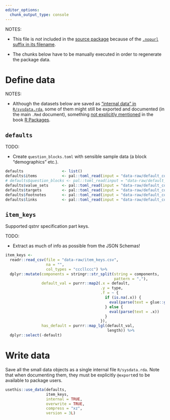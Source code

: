 ```yaml
---
editor_options:
  chunk_output_type: console
---
```


NOTES:

-   This file is *not* included in the [source package](https://r-pkgs.org/package-structure-state.html#source-package) because of the [`.nopurl` suffix in its
    filename](https://rpkg.dev/pkgpurl/reference/purl_rmd.html#-rmd-files-excluded-from-purling).

-   The chunks below have to be manually executed in order to regenerate the package data.

# Define data

NOTES:

-   Although the datasets below are saved as ["internal data" in `R/sysdata.rda`](https://r-pkgs.org/data.html#data-sysdata), some of them might still be
    exported and documented (in the main `.Rmd` document), something [not explicitly
    mentioned](https://coolbutuseless.github.io/2018/12/10/r-packages-internal-and-external-data/) in the book [R
    Packages](https://r-pkgs.org/data.html#data-data).

## `defaults`

TODO:

-   Create `question_blocks.toml` with sensible sample data (a block "demographics" etc.).

```r
defaults                 <- list()
defaults$items           <- pal::toml_read(input = "data-raw/default_config/items.toml")
# defaults$question_blocks <- pal::toml_read(input = "data-raw/default_config/question_blocks.toml")
defaults$value_sets      <- pal::toml_read(input = "data-raw/default_config/value_sets.toml")
defaults$targets         <- pal::toml_read(input = "data-raw/default_config/targets.toml")
defaults$footnotes       <- pal::toml_read(input = "data-raw/default_config/footnotes.toml")
defaults$links           <- pal::toml_read(input = "data-raw/default_config/links.toml")
```

## `item_keys`

Supported qstnr specification part keys.

TODO:

-   Extract as much of info as possible from the JSON Schemas!

```r
item_keys <-
  readr::read_csv(file = "data-raw/item_keys.csv",
                  na = "",
                  col_types = "cccllccc") %>%
  dplyr::mutate(components = stringr::str_split(string = components,
                                                pattern = ","),
                default_val = purrr::map2(.x = default,
                                          .y = type,
                                          .f = ~ {
                                            if (is.na(.x)) {
                                              eval(parse(text = glue::glue("{.y}()")))
                                            } else {
                                              eval(parse(text = .x))
                                            }
                                          }),
                has_default = purrr::map_lgl(default_val,
                                             length)) %>%
  dplyr::select(-default)
```

# Write data

Save all the small data objects as a single internal file `R/sysdata.rda`. Note that when documenting them, they must be explicitly `@export`ed to be available
to package users.

```r
usethis::use_data(defaults,
                  item_keys,
                  internal = TRUE,
                  overwrite = TRUE,
                  compress = "xz",
                  version = 3L)
```
